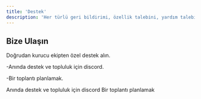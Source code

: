 ```yaml
---
title: 'Destek'
description: 'Her türlü geri bildirimi, özellik talebini, yardım talebini memnuniyetle karşılıyoruz.❤️'
---
```


## Bize Ulaşın

Doğrudan kurucu ekipten özel destek alın.

-Anında destek ve topluluk için discord.

-Bir toplantı planlamak.

<CardGroup cols={2}>
  <Card
    title="Discord"
    icon="discord"
    href="https://mintlify.com/docs/quickstart"
  >
  Anında destek ve topluluk için discord
  </Card>
  <Card
    title="E-Posta"
    icon="mail"
    href="https://mintlify.com/docs/development"
  >
  Bir toplantı planlamak
  </Card>
</CardGroup>
